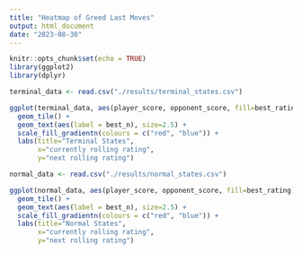 ```yaml
---
title: "Heatmap of Greed Last Moves"
output: html_document
date: "2023-08-30"
---
```


```r
knitr::opts_chunk$set(echo = TRUE)
library(ggplot2)
library(dplyr)
```

```r
terminal_data <- read.csv("./results/terminal_states.csv")

ggplot(terminal_data, aes(player_score, opponent_score, fill=best_rating)) + 
  geom_tile() +
  geom_text(aes(label = best_n), size=2.5) + 
  scale_fill_gradientn(colours = c("red", "blue")) +
  labs(title="Terminal States",
       x="currently rolling rating",
       y="next rolling rating")

```

```r
normal_data <- read.csv("./results/normal_states.csv")

ggplot(normal_data, aes(player_score, opponent_score, fill=best_rating)) + 
  geom_tile() +
  geom_text(aes(label = best_n), size=2.5) + 
  scale_fill_gradientn(colours = c("red", "blue")) +
  labs(title="Normal States",
       x="currently rolling rating",
       y="next rolling rating")

```